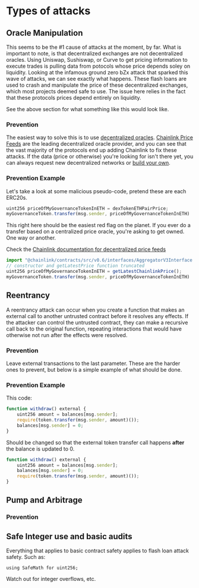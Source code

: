 # Types of attacks

## Oracle Manipulation

This seems to be the #1 cause of attacks at the moment, by far. What is important to note, is that decentralized exchanges are not decentralized oracles. Using Uniswap, Sushiswap, or Curve to get pricing information to execute trades is pulling data from potocols whose price depends soley on liquidity. Looking at the infamous ground zero bZx attack that sparked this wave of attacks, we can see exactly what happens. These flash loans are used to crash and manipulate the price of these decentralized exchanges, which most projects deemed safe to use. The issue here relies in the fact that these protocols prices depend entirely on liquidity.

See the above section for what something like this would look like.

### Prevention

The easiest way to solve this is to use [decentralized oracles](https://blog.chain.link/flash-loans-and-the-importance-of-tamper-proof-oracles/). [Chainlink Price Feeds](https://feeds.chain.link/) are the leading decentralized oracle provider, and you can see that the vast majority of the protocols end up adding Chainlink to fix these attacks. If the data (price or otherwise) you're looking for isn't there yet, you can always request new decentralized networks or [build your own](https://docs.chain.link/docs/make-a-http-get-request).

### Prevention Example

Let's take a look at some malicious pseudo-code, pretend these are each ERC20s.

```javascript
uint256 priceOfMyGovernanceTokenInETH = dexTokenETHPairPrice;
myGovernanceToken.transfer(msg.sender, priceOfMyGovernanceTokenInETH)
```

This right here should be the easiest red flag on the planet. If you ever do a transfer based on a centralized price oracle, you're asking to get owned. One way or another.

Check the [Chainlink documentation for decentralized price feeds](https://docs.chain.link/docs/get-the-latest-price)

```javascript
import "@chainlink/contracts/src/v0.6/interfaces/AggregatorV3Interface.sol";
// constructor and getLatestPrice function truncated
uint256 priceOfMyGovernanceTokenInETH = getLatestChainlinkPrice();
myGovernanceToken.transfer(msg.sender, priceOfMyGovernanceTokenInETH)
```

## Reentrancy

A reentrancy attack can occur when you create a function that makes an external call to another untrusted contract before it resolves any effects. If the attacker can control the untrusted contract, they can make a recursive call back to the original function, repeating interactions that would have otherwise not run after the effects were resolved.

### Prevention

Leave external transactions to the last parameter. These are the harder ones to prevent, but below is a simple example of what should be done.

### Prevention Example

This code:

```javascript
function withdraw() external {
    uint256 amount = balances[msg.sender];
    require(token.transfer(msg.sender, amount)());
    balances[msg.sender] = 0;
}
```

Should be changed so that the external token transfer call happens **after** the balance is updated to 0.

```javascript
function withdraw() external {
    uint256 amount = balances[msg.sender];
    balances[msg.sender] = 0;
    require(token.transfer(msg.sender, amount)());
}
```

## Pump and Arbitrage

### Prevention

## Safe Integer use and basic audits

Everything that applies to basic contract safety applies to flash loan attack safety. Such as:

```
using SafeMath for uint256;
```

Watch out for integer overflows, etc.
